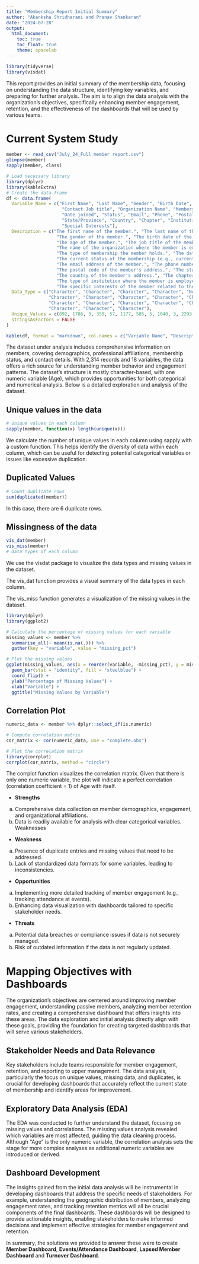 ```yaml
---
title: "Membership Report Initial Summary"
author: "Akanksha Shridharani and Pranav Shankaran"
date: "2024-07-28"
output: 
  html_document:
    toc: true
    toc_float: true
    theme: spacelab
---
```


```r
library(tidyverse)
library(visdat)
```

This report provides an initial summary of the membership data, focusing on understanding the data structure, identifying key variables, and preparing for further analysis. The aim is to align the data analysis with the organization's objectives, specifically enhancing member engagement, retention, and the effectiveness of the dashboards that will be used by various teams.

# Current System Study

```r
member <- read_csv("July_24_Full member report.csv")
glimpse(member)
sapply(member, class)


```

```r
# Load necessary library
library(dplyr)
library(kableExtra)
# Create the data frame
df <- data.frame(
  Variable_Name = c("First Name", "Last Name", "Gender", "Birth Date", "Age",
                     "Contact Job title", "Organization Name", "Membership Type",
                     "Date joined", "Status", "Email", "Phone", "Postal Code",
                     "State/Province", "Country", "Chapter", "Institution Type", 
                     "Special Interests"),
  Description = c("The first name of the member.", "The last name of the member.",
                   "The gender of the member.", "The birth date of the member.",
                   "The age of the member.", "The job title of the member within their organization.",
                   "The name of the organization where the member is employed.",
                   "The type of membership the member holds.", "The date when the member joined.",
                   "The current status of the membership (e.g., current, expired).",
                   "The email address of the member.", "The phone number of the member.",
                   "The postal code of the member's address.", "The state or province of the member's address.",
                   "The country of the member's address.", "The chapter or local group the member belongs to.",
                   "The type of institution where the member is employed (e.g., Catholic School, Girl's School).",
                   "The specific interests of the member related to their professional and personal development."),
  Data_Type = c("Character", "Character", "Character", "Character", "Numeric",
                "Character", "Character", "Character", "Character", "Character",
                "Character", "Character", "Character", "Character", "Character",
                "Character", "Character", "Character"),
  Unique_Values = c(892, 1786, 3, 350, 57, 1177, 585, 5, 1040, 3, 2293, 1742, 404, 21, 9, 7, 43, 201),
  stringsAsFactors = FALSE
)

kable(df, format = "markdown", col.names = c("Variable Name", "Description", "Data Type", "Unique Values"))

```


The dataset under analysis includes comprehensive information on members, covering demographics, professional affiliations, membership status, and contact details. With 2,314 records and 18 variables, the data offers a rich source for understanding member behavior and engagement patterns. The dataset's structure is mostly character-based, with one numeric variable (Age), which provides opportunities for both categorical and numerical analysis. Below is a detailed exploration and analysis of the dataset.

## Unique values in the data

```r
# Unique values in each column
sapply(member, function(x) length(unique(x)))

```

We calculate the number of unique values in each column using sapply with a custom function. This helps identify the diversity of data within each column, which can be useful for detecting potential categorical variables or issues like excessive duplication.


## Duplicated Values

```r
# Count duplicate rows
sum(duplicated(member))
```

In this case, there are 6 duplicate rows.

## Missingness of the data

```r

vis_dat(member)
vis_miss(member)
# Data types of each column


```
We use the visdat package to visualize the data types and missing values in the dataset.

The vis_dat function provides a visual summary of the data types in each column.

The vis_miss function generates a visualization of the missing values in the dataset.


```r

library(dplyr)
library(ggplot2)

# Calculate the percentage of missing values for each variable
missing_values <- member %>%
  summarise_all(~ mean(is.na(.))) %>%
  gather(key = "variable", value = "missing_pct")

# Plot the missing values
ggplot(missing_values, aes(x = reorder(variable, -missing_pct), y = missing_pct)) +
  geom_bar(stat = "identity", fill = "steelblue") +
  coord_flip() +
  ylab("Percentage of Missing Values") +
  xlab("Variable") +
  ggtitle("Missing Values by Variable")

```

## Correlation Plot

```r
numeric_data <- member %>% dplyr::select_if(is.numeric)

# Compute correlation matrix
cor_matrix <- cor(numeric_data, use = "complete.obs")

# Plot the correlation matrix
library(corrplot)
corrplot(cor_matrix, method = "circle")

```

The corrplot function visualizes the correlation matrix. Given that there is only one numeric variable, the plot will indicate a perfect correlation (correlation coefficient = 1) of Age with itself.

- **Strengths** 
a) Comprehensive data collection on member demographics, engagement, and organizational affiliations.
b) Data is readily available for analysis with clear categorical variables.
Weaknesses
- **Weakness**
a) Presence of duplicate entries and missing values that need to be addressed.
b) Lack of standardized data formats for some variables, leading to inconsistencies.
- **Opportunities**
a) Implementing more detailed tracking of member engagement (e.g., tracking attendance at events).
b) Enhancing data visualization with dashboards tailored to specific stakeholder needs.
- **Threats**
a) Potential data breaches or compliance issues if data is not securely managed.
b) Risk of outdated information if the data is not regularly updated.

# Mapping Objectives with Dashboards

The organization's objectives are centered around improving member engagement, understanding passive members, analyzing member retention rates, and creating a comprehensive dashboard that offers insights into these areas. The data exploration and initial analysis directly align with these goals, providing the foundation for creating targeted dashboards that will serve various stakeholders.

## Stakeholder Needs and Data Relevance

Key stakeholders include teams responsible for member engagement, retention, and reporting to upper management. The data analysis, particularly the focus on unique values, missing data, and duplicates, is crucial for developing dashboards that accurately reflect the current state of membership and identify areas for improvement.

## Exploratory Data Analysis (EDA)

The EDA was conducted to further understand the dataset, focusing on missing values and correlations. The missing values analysis revealed which variables are most affected, guiding the data cleaning process. Although "Age" is the only numeric variable, the correlation analysis sets the stage for more complex analyses as additional numeric variables are introduced or derived.

## Dashboard Development

The insights gained from the initial data analysis will be instrumental in developing dashboards that address the specific needs of stakeholders. For example, understanding the geographic distribution of members, analyzing engagement rates, and tracking retention metrics will all be crucial components of the final dashboards. These dashboards will be designed to provide actionable insights, enabling stakeholders to make informed decisions and implement effective strategies for member engagement and retention.

In summary, the solutions we provided to answer these were to create **Member Dashboard**, **Events/Attendance Dashboard**, **Lapsed Member Dashboard** and **Turnover Dashboard**.

